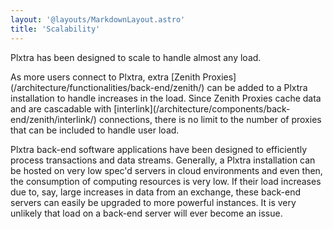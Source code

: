 ```yaml
---
layout: '@layouts/MarkdownLayout.astro'
title: 'Scalability'
---
```



Plxtra has been designed to scale to handle almost any load.

<AltMainBackground>
As more users connect to Plxtra, extra [Zenith Proxies](/architecture/functionalities/back-end/zenith/) can be added to a Plxtra installation to handle increases in the load. Since Zenith Proxies cache data and are cascadable with [interlink](/architecture/components/back-end/zenith/interlink/) connections, there is no limit to the number of proxies that can be included to handle user load.
</AltMainBackground>

Plxtra back-end software applications have been designed to efficiently process transactions and data streams. Generally, a Plxtra installation can be hosted on very low spec'd servers in cloud environments and even then, the consumption of computing resources is very low. If their load increases due to, say, large increases in data from an exchange, these back-end servers can easily be upgraded to more powerful instances. It is very unlikely that load on a back-end server will ever become an issue.

